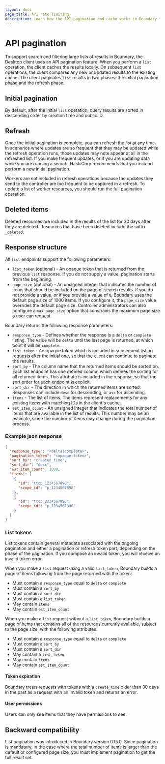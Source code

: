```yaml
---
layout: docs
page_title: API rate limiting
description: Learn how the API pagination and cache works in Boundary to prevent system resources from being overwhlemed, and to help you find resources.
---
```


# API pagination

To support search and filtering large lists of results in Boundary, the Desktop client uses an API pagination feature.
When you perform a `list` operation, the client caches the results locally.
On subsequent `list` operations, the client compares any new or updated results to the existing cache.
The client paginates `list` results in two phases: the initial pagination phase and the refresh phase.

## Initial pagination

By default, after the initial `list` operation, query results are sorted in descending order by creation time and public ID.

## Refresh

Once the initial pagination is complete, you can refresh the list at any time.
In scenarios where updates are so frequent that they may be updated while the refresh operation runs, those updates may note appear at all in the refreshed list.
If you make frequent updates, or if you are updating data while you are running a search, HashiCorp recommends that you instead perform a new initial pagination.

Workers are not included in refresh operations because the updates they send to the controller are too frequent to be captured in a refresh.
To update a list of worker resources, you should run the full pagination operation.

## Deleted items

Deleted resources are included in the results of the list for 30 days after they are deleted.
Resources that have been deleted include the suffix `_deleted`.

## Response structure

All `list` endpoints support the following parameters:

- `list_token` (optional) - An opaque token that is returned from the previous `list` response.
If you do not supply a value, pagination starts from the beginning.
- `page_size` (optional) - An unsigned integer that indicates the number of items that should be included on the page of search results.
If you do not provide a value, or if you provide a value of `0`, Boundary uses the default page size of 1000 items.
If you configure it, the `page_size` value overrides the default page size.
Controller administrators can also configure a `max_page_size` option that constrains the maximum page size a user can request.

Boundary returns the following response parameters:

- `response_type` - Defines whether the response is a `delta` or `complete` listing.
The value will be `delta` until the last page is returned, at which point it will be `complete`.
- `list_token` - An opaque token which is included in subsequent listing requests after the initial one, so that the client can continue to paginate the results.
- `sort_by` - The column name that the returned items should be sorted on.
Each list endpoint has one defined column which defines the sorting for all returned items.
This attribute is included in the response, so that the sort order for each endpoint is explicit.
- `sort_dir` - The direction in which the returned items are sorted.
Responses can include `desc` for descending, or `asc` for ascending.
- `items` - The list of items.
The items represent replacements for any existing items with matching IDs in the client's cache.
- `est_item_count` - An unsigned integer that indicates the total number of items that are available in the list of results.
This number may be an estimate, since the number of items may change during the pagination process.

### Example json response

```json
{
  "response_type": "<delta|complete>",
  "pagination_token": "<opaque-token>",
  "sort_by": "created_time",
  "sort_dir": "desc",
  "est_item_count": 1000,
  "items": [
    {
      "id": "ttcp_1234567890",
      "scope_id": "p_1234567890"
    },
    {
      "id": "ttcp_2234567890",
      "scope_id": "p_1234567890"
    }
  ]
}
```

### List tokens

List tokens contain general metadata associated with the ongoing pagination and either a pagination or refresh token part, depending on the phase of the pagination.
If you compose an invalid token, you will receive an invalid token error.

When you make a `list` request using a valid `list_token`, Boundary builds a page of items following from the page returned with the token:

- Must contain a `response_type` equal to `delta` or `complete`
- Must contain a `sort_by`
- Must contain a `sort_dir`
- Must contain a `list_token`
- May contain `items`
- May contain `est_item_count`

When you make a `list` request without a `list_token`, Boundary builds a page of items that contains all of the resources currently available, subject to the page size, with the following attributes:

- Must contain a `response_type` equal to `delta` or `complete`
- Must contain a `sort_by`
- Must contain a `sort_dir`
- May contain a `list_token`
- May contain `items`
- May contain `est_item_count`

#### Token expiration

Boundary treats requests with tokens with a `create_time` older than 30 days in the past as a request with an invalid token and returns an error.

#### User permissions

Users can only see items that they have permissions to see.

## Backward compatibility

List pagination was introduced in Boundary version 0.15.0.
Since pagination is mandatory, in the case where the total number of items is larger than the default or configured page size, you must implement pagination to get the full result set.